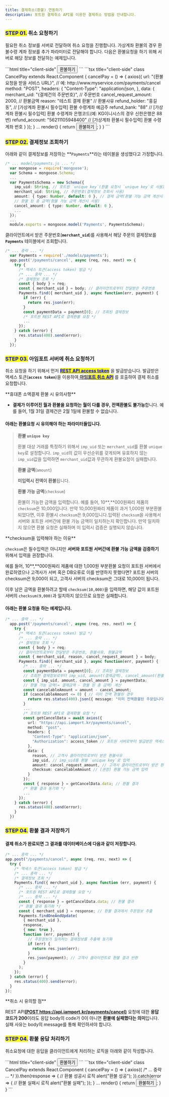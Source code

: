```yaml
---
title: 결제취소(환불) 연동하기
description: 포트원 결제취소 API를 이용한 결제취소 방법을 안내합니다.
---
```



### <mark style="color:blue;">**STEP 01.**</mark> 취소 요청하기

필요한 취소 정보를 서버로 전달하여 취소 요청을 진행합니다. 가상계좌 환불의 경우 환불수령 계좌 정보를
추가 파라미터로 전달해야 합니다. 다음은 환불요청을 하기 위해 서버로 해당 정보를 전달하는 예제입니다.

<Tabs>
<Tab title="HTML">
```html title="client-side"
<button onclick="cancelPay()">환불하기</button>
<script
  src="https://code.jquery.com/jquery-3.3.1.min.js"
  integrity="sha256-FgpCb/KJQlLNfOu91ta32o/NMZxltwRo8QtmkMRdAu8="
  crossorigin="anonymous"></script>
<script>
  function cancelPay() {
    jQuery.ajax({
      // 예: http://www.myservice.com/payments/cancel
      "url": "{환불정보를 수신할 고객사 서비스 URL}", 
      "type": "POST",
      "contentType": "application/json",
      "data": JSON.stringify({
        "merchant_uid": "{결제건의 주문번호}", // 예: ORD20180131-0000011
        "cancel_request_amount": 2000, // 환불금액
        "reason": "테스트 결제 환불" // 환불사유
        // [가상계좌 환불시 필수입력] 환불 수령계좌 예금주
        "refund_holder": "홍길동", 
        // [가상계좌 환불시 필수입력] 환불 수령계좌 은행코드(예: KG이니시스의 경우 신한은행은 88번)
        "refund_bank": "88" 
        // [가상계좌 환불시 필수입력] 환불 수령계좌 번호
        "refund_account": "56211105948400" 
      }),
      "dataType": "json"
    });
  }
</script>
```

<Codepen user="chaiport" slug="jOYXyNd" caption="환불버튼 예제" />

</Tab>

<Tab title="React.js">
```tsx title="client-side"
class CancelPay extends React.Component {
  cancelPay = () => {
    axios({
      url: "{환불요청을 받을 서비스 URL}", // 예: http://www.myservice.com/payments/cancel
      method: "POST",
      headers: {
        "Content-Type": "application/json,
      },
      data: { 
        merchant_uid: "{결제건의 주문번호}", // 주문번호
        cancel_request_amount: 2000, // 환불금액
        reason: "테스트 결제 환불" // 환불사유
        refund_holder: "홍길동", // [가상계좌 환불시 필수입력] 환불 수령계좌 예금주
        refund_bank: "88" // [가상계좌 환불시 필수입력] 환불 수령계좌 은행코드(예: KG이니시스의 경우 신한은행은 88번)
        refund_account: "56211105948400" // [가상계좌 환불시 필수입력] 환불 수령계좌 번호
      }
    });
  }
  ...
  render() {
    return <button onClick={this.cancelPay}>환불하기</button>;
  }
}
```

</Tab>
</Tabs>

### <mark style="color:blue;">**STEP 02.**</mark> 결제정보 조회하기

아래와 같이 결제정보를 저장하는 **`Payments`**라는 테이블을 생성했다고 가정합니다.

```ts title="server-side"
/* ... model/payments.js ... */
  var mongoose = require('mongoose');
  var Schema = mongoose.Schema;
  ...
  var PaymentsSchema = new Schema({
    imp_uid: String, // 포트원 `unique key`(환불 요청시 `unique key`로 사용)
    merchant_uid: String, // 주문번호(결제정보 조회시 사용)
    amount: { type: Number, default: 0 }, // 결제 금액(환불 가능 금액 계산시 사용)
    // 환불 된 총 금액(환불 가능 금액 계산시 사용)
    cancel_amount: { type: Number, default: 0 },
    ...
  });
  ...
  module.exports = mongoose.model('Payments', PaymentsSchema);
```

클라이언트에서 받은 주문번호(**`merchant_uid`**)를 사용해서 해당 주문의 결제정보를 **`Payments`** 테이블에서 조회합니다.

```ts title="server-side"
/* ... 중략 ... */
  var Payments = require('./models/payments');
  app.post('/payments/cancel', async (req, res, next) => {
    try {
      /* 액세스 토큰(access token) 발급 */
      /* ... 중략 ... */
      /* 결제정보 조회 */
      const { body } = req;
      const { merchant_uid } = body; // 클라이언트로부터 전달받은 주문번호
      Payments.find({ merchant_uid }, async function(err, payment) {
        if (err) {
          return res.json(err);
        }
        const paymentData = payment[0]; // 조회된 결제정보
        /* 포트원 REST API로 결제환불 요청 */
        ...
      });
    } catch (error) {
      res.status(400).send(error);
    }
  });

```

### <mark style="color:blue;">**STEP 03.**</mark> 아임**포트 서버에 취소 요청하기**

취소 요청을 하기 위해서 먼저 [<mark style="color:blue;">**REST API access token**</mark>](../../api/rest-api-access-token) 을 발급받습니다. 발급받은 액세스 토큰(**`access token`**)을 이용하여[ **아임**<mark style="color:blue;">**포트 취소 API**</mark>](../../api/api-1/api) 를 호출하여 결제 취소를 요청합니다.

<Hint style="info">
**휴대폰 소액결제 환불 시 유의사항**

- **결제가 이루어진 월과 환불을 요청하는 월이 다를 경우, 전액환불도 불가능**합니다. 예를 들어, 1월 31일 결제건은 2월 1일에 환불할 수 없습니다.

</Hint>

#### 아래는 환불요청 시 유의해야 하는 파라미터들입니다.

> **환불 `unique key`**
>
> 환불 대상 거래를 특정하기 위해서 `imp_uid` 또는 `merchant_uid`를 환불 `unique key`로 설정합니다.
> `imp_uid`의 값이 우선순위를 갖게되며 유효하지 않는 `imp_uid`값을 입력하면 `merchant_uid`값과
> 무관하게 환불요청이 실패합니다.

> **환불 금액**(`amount`)
>
> **미입력시 전액이 환불**됩니다.

> **환불 가능 금액**(`checksum`)
>
> 환불이 가능한 금액을 입력합니다. 예를 들어, 10**,**000원짜리 제품의 `checksum`은 10,000입니다.
> 만약 10,000원짜리 제품이 과거 1,000원 부분환불 되었다면, 이후 환불시 `checksum`은
> 9,000입니다.입력된 `checksum`을 사용해서 서버와 포트원 서버간에 환불 가능 금액이 일치하는지
> 확인합니다. 만약 일치하지 않으면 환불 요청은 실패하며 미 입력시 검증은 실행되지 않습니다.

<Hint style="warning">
**checksum을 입력해야 하는 이유**

`checksum`은 필수입력은 아니지만 **서버와 포트원 서버간에 환불 가능 금액을 검증하기** 위해서 입력을 권장합니다.

예를 들어, 10**,**000원짜리 제품에 대한 1,000원 부분환불 요청이 포트원 서버에서 완료하였으나 고객사가 서버 혹은 DB오류로 이를 반영하지 못했다면? 포트원 서버의 checksum은 9,000이 되고, 고객사 서버의 checksum은 그대로 10,000이 됩니다.

이후 남은 금액을 환불하려고 할때 `checksum(10,000)`을 입력하면, 해당 값이 포트원 서버의 `checksum(9,000)`과 일치하지 않으므로 요청은 실패합니다.

</Hint>

#### 아래는 환불 요청을 하는 예제입니다.

```ts title="Node.js"
/* ... 중략 ... */
  app.post('/payments/cancel', async (req, res, next) => {
    try {
      /* 액세스 토큰(access token) 발급 */
      /* ... 중략 ... */
      /* 결제정보 조회 */
      const { body } = req;
      // 클라이언트로부터 전달받은 주문번호, 환불사유, 환불금액
      const { merchant_uid, reason, cancel_request_amount } = body;
      Payments.find({ merchant_uid }, async function(err, payment) {
        /* ... 중략 ... */
        const paymentData = payment[0]; // 조회된 결제정보
        // 조회한 결제정보로부터 imp_uid, amount(결제금액), cancel_amount(환불된 총 금액) 추출
        const { imp_uid, amount, cancel_amount } = paymentData;
        // 환불 가능 금액(= 결제금액 - 환불 된 총 금액) 계산
        const cancelableAmount = amount - cancel_amount;
        if (cancelableAmount <= 0) { // 이미 전액 환불된 경우
          return res.status(400).json({ message: "이미 전액환불된 주문입니다." });
        }
        ...
        /* 포트원 REST API로 결제환불 요청 */
        const getCancelData = await axios({
          url: "https://api.iamport.kr/payments/cancel",
          method: "post",
          headers: {
            "Content-Type": "application/json",
            "Authorization": access_token // 포트원 서버로부터 발급받은 엑세스 토큰
          },
          data: {
            reason, // 고객사 클라이언트로부터 받은 환불사유
            imp_uid, // imp_uid를 환불 `unique key`로 입력
            amount: cancel_request_amount, // 고객사 클라이언트로부터 받은 환불금액
            checksum: cancelableAmount // [권장] 환불 가능 금액 입력
          }
        });
        const { response } = getCancelData.data; // 환불 결과
        /* 환불 결과 동기화 */
        ...
      });
    } catch (error) {
      res.status(400).send(error);
    }
  })
```

### <mark style="color:blue;">**STEP 04.**</mark> 환불 결과 저장하기

#### 결제 취소가 완료되면 그 결과를 데이터베이스에 다음과 같이 저장합니다.

```ts title="Node.js"
/* ... 중략 ... */
app.post("/payments/cancel", async (req, res, next) => {
  try {
    /* 액세스 토큰(access token) 발급 */
    /* ... 중략 ... */
    /* 결제정보 조회 */
    Payments.find({ merchant_uid }, async function (err, payment) {
      /* ... 중략 ... */
      /* 포트원 REST API로 결제환불 요청 */
      /* ... 중략 ... */
      const { response } = getCancelData.data; // 환불 결과
      /* 환불 결과 동기화 */
      const { merchant_uid } = response; // 환불 결과에서 주문정보 추출
      Payments.findOneAndUpdate(
        { merchant_uid },
        response,
        { new: true },
        function (err, payment) {
          // 주문정보가 일치하는 결제정보를 추출해 동기화
          if (err) {
            return res.json(err);
          }
          res.json(payment); // 고객사 클라이언트로 환불 결과 반환
        }
      );
    });
  } catch (error) {
    res.status(400).send(error);
  }
});
```

<Hint style="warning">
**취소 시 유의할 점**

REST API[**(POST https://api.iamport.kr/payments/cancel)**](../../api/api-1/api) 요청에 대한 **응답 코드가 200**이라도 응답 body의 code가 0이 아니면 **환불에 실패했다는 의미**입니다. 실패 사유는 body의 message를 통해 확인하셔야 합니다.

</Hint>

### <mark style="color:blue;">**STEP 04.**</mark> 환불 응답 처리하기

취소요청에 대한 응답을 클라이언트에게 처리하는 로직을 아래와 같이 작성합니다.

<Tabs>
<Tab title="HTML">
```html title="client-side"
<button onclick="cancelPay()">환불하기</button>
<script
  src="https://code.jquery.com/jquery-3.3.1.min.js"
  integrity="sha256-FgpCb/KJQlLNfOu91ta32o/NMZxltwRo8QtmkMRdAu8="
  crossorigin="anonymous"></script><!-- jQuery CDN --->
<script>
  function cancelPay() {
    jQuery.ajax({
      /* ... 중략 ... */
    }).done(function(result) { // 환불 성공시 로직 
      alert("환불 성공");
    }).fail(function(error) { // 환불 실패시 로직
      alert("환불 실패");
    });
  }
</script>
```

</Tab>

<Tab title="React.js">
```tsx title="client-side"
class CancelPay extends React.Component {
  cancelPay = () => {
    axios({
      /* ... 중략 ... */
    }).then(response => { // 환불 성공시 로직 
      alert("환불 성공");
    }).catch(error => { // 환불 실패시 로직 
      alert("환불 실패");
    });
  }
  ...
  render() {
    return <button onClick={this.cancelPay}>환불하기</button>;
  }
}
```

</Tab>
</Tabs>
